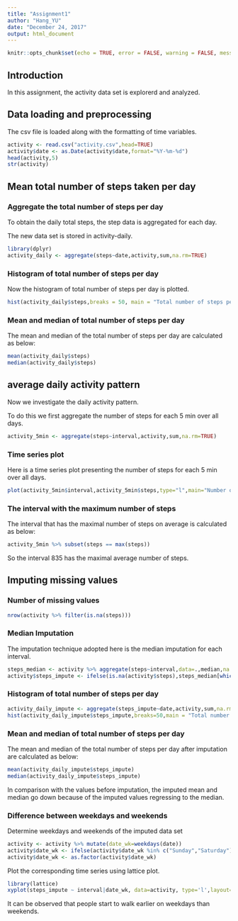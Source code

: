 ---
title: "Assignment1"
author: "Hang_YU"
date: "December 24, 2017"
output: html_document
---

```{r setup, include=TRUE}
knitr::opts_chunk$set(echo = TRUE, error = FALSE, warning = FALSE, message = FALSE)
```

## Introduction 
In this assignment, the activity data set is explorerd and analyzed. 

## Data loading and preprocessing
The csv file is loaded along with the formatting of time variables.
```{r load-data}
activity <- read.csv("activity.csv",head=TRUE)
activity$date <- as.Date(activity$date,format="%Y-%m-%d")
head(activity,5)
str(activity)
```

## Mean total number of steps taken per day
### Aggregate the total number of steps per day
To obtain the daily total steps, the step data is aggregated for each day.

The new data set is stored in activity-daily.

```{r}
library(dplyr)
activity_daily <- aggregate(steps~date,activity,sum,na.rm=TRUE)
```
### Histogram of total number of steps per day
Now the histogram of total number of steps per day is plotted.
```{r Hist, fig.height=3, fig.width=6,fig.align='center'}
hist(activity_daily$steps,breaks = 50, main = "Total number of steps per day", xlab = "Steps")
```

### Mean and median of total number of steps per day

The mean and median of the total number of steps per day are calculated as below:
```{r}
mean(activity_daily$steps)
median(activity_daily$steps)
```

## average daily activity pattern
Now we investigate the daily activity pattern.

To do this we first aggregate the number of steps for each 5 min over all days.

```{r}
activity_5min <- aggregate(steps~interval,activity,sum,na.rm=TRUE)
```

### Time series plot
Here is a time series plot presenting the number of steps for each 5 min over all days.
```{r TS1, fig.height=3, fig.width=6,fig.align='center'}
plot(activity_5min$interval,activity_5min$steps,type="l",main="Number of steps for each 5 min", xlab="Time", ylab="Steps")
```

### The interval with the maximum number of steps 
The interval that has the maximal number of steps on average is calculated as below:
```{r}
activity_5min %>% subset(steps == max(steps))
```
So the interval 835 has the maximal average number of steps.

## Imputing missing values
### Number of missing values
```{r}
nrow(activity %>% filter(is.na(steps))) 
```
### Median Imputation
The imputation technique adopted here is the median imputation for each interval.
```{r,cache=TRUE}
steps_median <- activity %>% aggregate(steps~interval,data=.,median,na.rm=TRUE)
activity$steps_impute <- ifelse(is.na(activity$steps),steps_median[which(activity$interval==steps_median$interval),"steps"],activity$steps)
```

### Histogram of total number of steps per day
```{r Hist2,fig.height=3, fig.width=6,fig.align='center'}
activity_daily_impute <- aggregate(steps_impute~date,activity,sum,na.rm=TRUE)
hist(activity_daily_impute$steps_impute,breaks=50,main = "Total number of steps per day", xlab = "Steps")
```

### Mean and median of total number of steps per day
The mean and median of the total number of steps per day after imputation are calculated as below:
```{r}
mean(activity_daily_impute$steps_impute)
median(activity_daily_impute$steps_impute)
```
In comparison with the values before imputation, the imputed mean and median go down because of the imputed values regressing to the median. 

### Difference between weekdays and weekends
Determine weekdays and weekends of the imputed data set
```{r}
activity <- activity %>% mutate(date_wk=weekdays(date))
activity$date_wk <- ifelse(activity$date_wk %in% c("Sunday","Saturday"),"Weekend","Weekday")
activity$date_wk <- as.factor(activity$date_wk)
```
Plot the corresponding time series using lattice plot.
```{r TS2,fig.height=4, fig.width=6,fig.align='center'}
library(lattice)
xyplot(steps_impute ~ interval|date_wk, data=activity, type='l',layout=c(1,2),ylab="Steps", xlab="Time", main="Number of steps over time")
```

It can be observed that people start to walk earlier on weekdays than weekends.